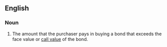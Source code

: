 ==English==

===Noun===

{{en-noun|sg=[[bond]] [[premium]]}}

#{{finance}} The amount that the purchaser pays in buying a bond that exceeds the face value or [[call value]] of the bond.